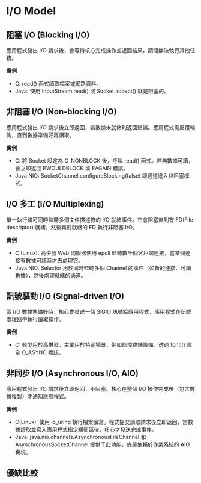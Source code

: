 
# I/O Model

## 阻塞 I/O (Blocking I/O)

應用程式發出 I/O 請求後，會等待核心完成操作並返回結果，期間無法執行其他任務。

**實例**

- C: read() 函式讀取檔案或網路資料。
- Java: 使用 InputStream.read() 或 Socket.accept() 就是阻塞的。

## 非阻塞 I/O (Non-blocking I/O)

應用程式發出 I/O 請求後立即返回，若數據未就緒則返回錯誤。應用程式需反覆輪詢，直到數據準備好再讀取。

**實例**

- C: 將 Socket 設定為 O_NONBLOCK 後，呼叫 read() 函式。若無數據可讀，會立即返回 EWOULDBLOCK 或 EAGAIN 錯誤。
- Java NIO: SocketChannel.configureBlocking(false) 讓通道進入非阻塞模式。

## I/O 多工 (I/O Multiplexing)

單一執行緒可同時監聽多個文件描述符的 I/O 就緒事件。它會阻塞直到有 FD(File descriptor) 就緒，然後再對就緒的 FD 執行非阻塞 I/O。

**實例**

- C (Linux): 高併發 Web 伺服器使用 epoll 監聽數千個客戶端連接，當某個連接有數據可讀時才去處理它。
- Java NIO: Selector 用於同時監聽多個 Channel 的事件（如新的連接、可讀數據），然後處理就緒的通道。

## 訊號驅動 I/O (Signal-driven I/O)

當 I/O 數據準備好時，核心會發送一個 SIGIO 訊號給應用程式，應用程式在訊號處理器中執行讀取操作。

**實例**

- C: 較少用於高併發，主要用於特定場景，例如監控終端設備。透過 fcntl() 設定 O_ASYNC 標誌。

## 非同步 I/O (Asynchronous I/O, AIO)

應用程式發出 I/O 請求後立即返回，不阻塞。核心在整個 I/O 操作完成後（包含數據複製）才通知應用程式。

**實例**

- C(Linux): 使用 io_uring 執行檔案讀寫。程式提交讀取請求後立即返回，當數據讀取並寫入應用程式指定緩衝區後，核心才發送完成事件。
- Java: java.nio.channels.AsynchronousFileChannel 和 AsynchronousSocketChannel 提供了此功能，底層依賴於作業系統的 AIO 實現。

## 優缺比較

<ProsConsTable></ProsConsTable>
